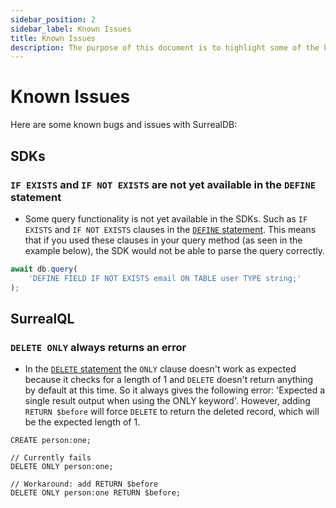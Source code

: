 ```yaml
---
sidebar_position: 2
sidebar_label: Known Issues
title: Known Issues
description: The purpose of this document is to highlight some of the known issues with SurrealDB. This will help you to understand the current limitations and issues that are being worked on.
---
```


# Known Issues

Here are some known bugs and issues with SurrealDB:

## SDKs

### `IF EXISTS` and `IF NOT EXISTS` are not yet available in the `DEFINE` statement

- Some query functionality is not yet available in the SDKs. Such as `IF EXISTS` and `IF NOT EXISTS` clauses in the [`DEFINE` statement](/docs/surrealdb/surrealql/statements/define/). This means that if you used these clauses in your query method (as seen in the example below), the SDK would not be able to parse the query correctly.

```js
await db.query(
    'DEFINE FIELD IF NOT EXISTS email ON TABLE user TYPE string;'
);
```

## SurrealQL

### `DELETE ONLY` always returns an error

- In the [`DELETE` statement](/docs/surrealdb/surrealql/statements/delete) the `ONLY` clause doesn't work as expected because it checks for a length of 1 and `DELETE` doesn't return anything by default at this time. So it always gives the following error: 'Expected a single result output when using the ONLY keyword'. However, adding `RETURN $before` will force `DELETE` to return the deleted record, which will be the expected length of 1.

```surql
CREATE person:one;

// Currently fails
DELETE ONLY person:one;

// Workaround: add RETURN $before
DELETE ONLY person:one RETURN $before;
